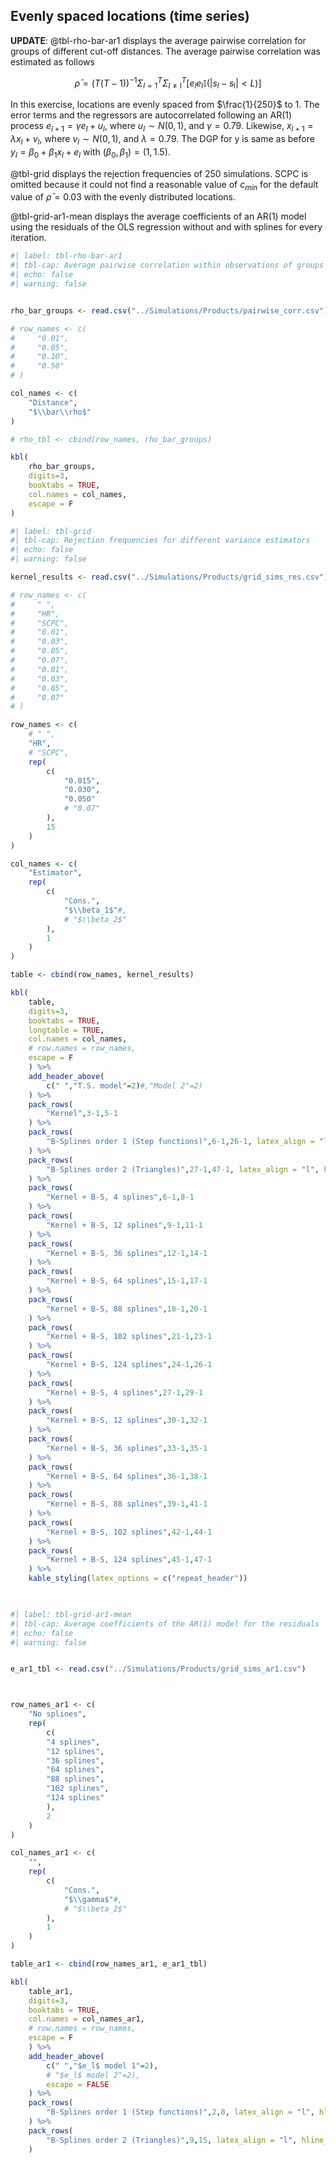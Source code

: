 ## Evenly spaced locations (time series)

**UPDATE**: @tbl-rho-bar-ar1 displays the average pairwise correlation for groups of different cut-off distances. The average pairwise correlation was estimated as follows 

$$
\bar\rho=(T(T-1))^{-1}\Sigma_{l=1}^T\Sigma_{l\not=\text{l}}^T[e_le_{\text{l}}\mathbb{I}(|s_l-s_{\text{l}}|<L)]
$$

In this exercise, locations are evenly spaced from $\frac{1}{250}$ to 1. The error terms and the regressors are autocorrelated following an AR(1) process $e_{l+1}=\gamma e_l+ u_l$, where $u_l\sim N(0,1)$, and $\gamma=0.79$. Likewise, $x_{l+1}=\lambda x_l+ v_l$, where $v_l\sim N(0,1)$, and $\lambda=0.79$. The DGP for y is same as before $y_l=\beta_0+\beta_1 x_l+e_l$ with $(\beta_0, \beta_1)=(1, 1.5)$.


@tbl-grid displays the rejection frequencies of 250 simulations. SCPC is omitted because it could not find a reasonable value of $c_{min}$ for the default value of $\bar\rho=0.03$ with the evenly distributed locations.

@tbl-grid-ar1-mean displays the average coefficients of an AR(1) model using the residuals of the OLS regression without and with splines for every iteration.


```r
#| label: tbl-rho-bar-ar1
#| tbl-cap: Average pairwise correlation within observations of groups for different distances. $\bar\rho=(T(T-1))^{-1}\Sigma_{l=1}^T\Sigma_{l\not=\text{l}}^T[e_le_{\text{l}}\mathbb{I}(|s_l-s_{\text{l}}|<L)]$
#| echo: false
#| warning: false


rho_bar_groups <- read.csv("../Simulations/Products/pairwise_corr.csv")

# row_names <- c(
#     "0.01",
#     "0.05",
#     "0.10",
#     "0.50"
# )

col_names <- c(
    "Distance",
    "$\\bar\\rho$"
)

# rho_tbl <- cbind(row_names, rho_bar_groups)

kbl(
    rho_bar_groups,
    digits=3, 
    booktabs = TRUE,
    col.names = col_names,
    escape = F
)

```

```r
#| label: tbl-grid
#| tbl-cap: Rejection frequencies for different variance estimators
#| echo: false
#| warning: false

kernel_results <- read.csv("../Simulations/Products/grid_sims_res.csv")

# row_names <- c(
#     " ",
#     "HR",
#     "SCPC",
#     "0.01",
#     "0.03",
#     "0.05",
#     "0.07",
#     "0.01",
#     "0.03",
#     "0.05",
#     "0.07"
# )

row_names <- c(
    # " ",
    "HR",
    # "SCPC",
    rep(
        c(
            "0.015",
            "0.030",
            "0.050"
            # "0.07"
        ),
        15
    )
)

col_names <- c(
    "Estimator",
    rep(
        c(
            "Cons.",
            "$\\beta_1$"#,
            # "$\\beta_2$"
        ),
        1
    )
)

table <- cbind(row_names, kernel_results)

kbl(
    table, 
    digits=3, 
    booktabs = TRUE,
    longtable = TRUE,
    col.names = col_names,
    # row.names = row_names,
    escape = F
    ) %>%
    add_header_above(
        c(" ","T.S. model"=2)#,"Model 2"=2)
    ) %>%
    pack_rows(
        "Kernel",3-1,5-1
    ) %>%
    pack_rows(
        "B-Splines order 1 (Step functions)",6-1,26-1, latex_align = "l", hline_after = TRUE
    ) %>%
    pack_rows(
        "B-Splines order 2 (Triangles)",27-1,47-1, latex_align = "l", hline_after = TRUE
    ) %>%
    pack_rows(
        "Kernel + B-S, 4 splines",6-1,8-1
    ) %>%
    pack_rows(
        "Kernel + B-S, 12 splines",9-1,11-1
    ) %>%
    pack_rows(
        "Kernel + B-S, 36 splines",12-1,14-1
    ) %>%
    pack_rows(
        "Kernel + B-S, 64 splines",15-1,17-1
    ) %>%
    pack_rows(
        "Kernel + B-S, 88 splines",18-1,20-1
    ) %>%
    pack_rows(
        "Kernel + B-S, 102 splines",21-1,23-1
    ) %>%
    pack_rows(
        "Kernel + B-S, 124 splines",24-1,26-1
    ) %>%
    pack_rows(
        "Kernel + B-S, 4 splines",27-1,29-1
    ) %>%
    pack_rows(
        "Kernel + B-S, 12 splines",30-1,32-1
    ) %>%
    pack_rows(
        "Kernel + B-S, 36 splines",33-1,35-1
    ) %>%
    pack_rows(
        "Kernel + B-S, 64 splines",36-1,38-1
    ) %>%
    pack_rows(
        "Kernel + B-S, 88 splines",39-1,41-1
    ) %>%
    pack_rows(
        "Kernel + B-S, 102 splines",42-1,44-1
    ) %>%
    pack_rows(
        "Kernel + B-S, 124 splines",45-1,47-1
    ) %>% 
    kable_styling(latex_options = c("repeat_header"))
 



```

```r
#| label: tbl-grid-ar1-mean
#| tbl-cap: Average coefficients of the AR(1) model for the residuals
#| echo: false
#| warning: false


e_ar1_tbl <- read.csv("../Simulations/Products/grid_sims_ar1.csv")



row_names_ar1 <- c(
    "No splines",
    rep(
        c(
        "4 splines",
        "12 splines",
        "36 splines",
        "64 splines",
        "88 splines",
        "102 splines",
        "124 splines"
        ),
        2
    )
)

col_names_ar1 <- c(
    "",
    rep(
        c(
            "Cons.",
            "$\\gamma$"#,
            # "$\\beta_2$"
        ),
        1
    )
)

table_ar1 <- cbind(row_names_ar1, e_ar1_tbl)

kbl(
    table_ar1, 
    digits=3, 
    booktabs = TRUE,
    col.names = col_names_ar1,
    # row.names = row_names,
    escape = F
    ) %>%
    add_header_above(
        c(" ","$e_l$ model 1"=2),
        # "$e_l$ model 2"=2),
        escape = FALSE
    ) %>%
    pack_rows(
        "B-Splines order 1 (Step functions)",2,8, latex_align = "l", hline_after = TRUE
    ) %>%
    pack_rows(
        "B-Splines order 2 (Triangles)",9,15, latex_align = "l", hline_after = TRUE
    )
 



```

